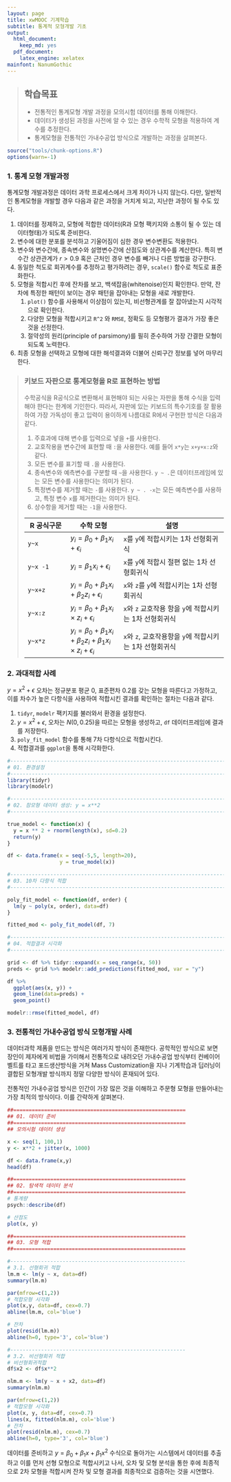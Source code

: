 ```yaml
---
layout: page
title: xwMOOC 기계학습
subtitle: 통계적 모형개발 기초
output:
  html_document: 
    keep_md: yes
  pdf_document:
    latex_engine: xelatex
mainfont: NanumGothic
---
```

 
> ## 학습목표 {.objectives}
>
> * 전통적인 통계모형 개발 과정을 모의시험 데이터를 통해 이해한다.
> * 데이터가 생성된 과정을 사전에 알 수 있는 경우 수학적 모형을 적용하여 계수를 추정한다.
> * 통계모형을 전통적인 가내수공업 방식으로 개발하는 과정을 살펴본다.

```r
source("tools/chunk-options.R")
options(warn=-1)
```


### 1. 통계 모형 개발과정

통계모형 개발과정은 데이터 과학 프로세스에서 크게 차이가 나지 않는다. 
다만, 일반적인 통계모형을 개발할 경우 다음과 같은 과정을 거치게 되고, 지난한 과정이 될 수도 있다.

1. 데이터를 정제하고, 모형에 적합한 데이터(R과 모형 팩키지와 소통이 될 수 있는 데이터형태)가 되도록 준비한다.
1. 변수에 대한 분포를 분석하고 기울어짐이 심한 경우 변수변환도 적용한다.
1. 변수와 변수간에, 종속변수와 설명변수간에 산점도와 상관계수를 계산한다. 특히 변수간 상관관계가 $r > 0.9$ 혹은 근처인 경우 변수를 빼거나 다른 방법을 강구한다.
1. 동일한 척도로 회귀계수를 추정하고 평가하려는 경우, `scale()` 함수로 척도로 표준화한다.
1. 모형을 적합시킨 후에 잔차를 보고, 백색잡음(whitenoise)인지 확인한다. 만약, 잔차에 특정한 패턴이 보이는 경우 패턴을 잡아내는 모형을 새로 개발한다.
    1. `plot()` 함수를 사용해서 이상점이 있는지, 비선형관계를 잘 잡아냈는지 시각적으로 확인한다.
    1. 다양한 모형을 적합시키고 `R^2` 와 `RMSE`, 정확도 등 모형평가 결과가 가장 좋은 것을 선정한다.
    1. 절약성의 원리(principle of parsimony)를 필히 준수하여 가장 간결한 모형이 되도록 노력한다.
1. 최종 모형을 선택하고 모형에 대한 해석결과와 더불어 신뢰구간 정보를 넣어 마무리한다.    

> ### 키보드 자판으로 통계모형을 R로 표현하는 방법 {.callout}
> 
> 수학공식을 R공식으로 변환해서 표현해야 되는 사유는 자판을 통해 수식을 입력해야 한다는 한계에 기인한다.
> 따라서, 자판에 있는 키보드의 특수기호를 잘 활용하여 가장 가독성이 좋고 입력이 용이하게 나름대로 R에서 
> 구현한 방식은 다음과 같다.
> 
> 1. 주효과에 대해 변수를 입력으로 넣을 `+`를 사용한다.
> 1. 교호작용을 변수간에 표현할 때 `:`을 사용한다. 예를 들어 `x*y`는 `x+y+x:z`와 같다.
> 1. 모든 변수를 표기할 때 `.`을 사용한다. 
> 1. 종속변수와 예측변수를 구분할 때 `~`을 사용한다. `y ~ .`은 데이터프레임에 있는 모든 변수를 사용한다는 의미가 된다.
> 1. 특정변수를 제거할 때는 `-`를 사용한다. `y ~ . -x`는 모든 예측변수를 사용하고, 특정 변수 `x`를 제거한다는 의미가 된다.
> 1. 상수항을 제거할 때는 `-1`을 사용한다.
> 
> 
> | R 공식구문 | 수학 모형 | 설명 |
> |------------|---------------|-----------------------------|
> |`y~x`       | $y_i = \beta_0 + \beta_1 x_i + \epsilon_i$ | `x`를 `y`에 적합시키는 1차 선형회귀식 |
> |`y~x -1`       | $y_i = \beta_1 x_i + \epsilon_i$ | `x`를 `y`에 적합시 절편 없는 1차 선형회귀식 |
> |`y~x+z`       | $y_i = \beta_0 + \beta_1 x_i + \beta_2 z_i +\epsilon_i$ | `x`와 `z`를 `y`에 적합시키는 1차 선형회귀식 |
> |`y~x:z`       | $y_i = \beta_0 + \beta_1 x_i \times z_i +\epsilon_i$ | `x`와 `z` 교호작용 항을 `y`에 적합시키는 1차 선형회귀식 |
> |`y~x*z`       | $y_i = \beta_0 + \beta_1 x_i + \beta_2 z_i + \beta_1 x_i \times z_i +\epsilon_i$ | `x`와 `z`, 교호작용항을 `y`에 적합시키는 1차 선형회귀식 |

### 2. 과대적합 사례

$y=x^2 + \epsilon$ 오차는 정규분포 평균 0, 표준편차 0.2를 갖는 모형을 따른다고 가정하고, 
이를 차수가 높은 다항식을 사용하여 적합시킨 결과를 확인하는 절차는 다음과 같다.

1. `tidyr`, `modelr` 팩키지를 불러와서 환경을 설정한다.
1. $y=x^2 + \epsilon$, 오차는 $N(0, 0.25)$을 따르는 모형을 생성하고, `df` 데이터프레임에 결과를 저장한다.
1. `poly_fit_model` 함수를 통해 7차 다항식으로 적합시킨다.
1. 적합결과를 `ggplot`을 통해 시각화한다.


``` r
#--------------------------------------------------------------------------------
# 01. 환경설정
#--------------------------------------------------------------------------------
library(tidyr)
library(modelr)

#--------------------------------------------------------------------------------
# 02. 참모형 데이터 생성: y = x**2
#--------------------------------------------------------------------------------

true_model <- function(x) {
  y = x ** 2 + rnorm(length(x), sd=0.2)
  return(y)
}

df <- data.frame(x = seq(-5,5, length=20), 
                 y = true_model(x))

#--------------------------------------------------------------------------------
# 03. 10차 다항식 적합
#--------------------------------------------------------------------------------

poly_fit_model <- function(df, order) {
  lm(y ~ poly(x, order), data=df)
}

fitted_mod <- poly_fit_model(df, 7)

#--------------------------------------------------------------------------------
# 04. 적합결과 시각화
#--------------------------------------------------------------------------------

grid <- df %>% tidyr::expand(x = seq_range(x, 50))
preds <- grid %>% modelr::add_predictions(fitted_mod, var = "y")

df %>% 
  ggplot(aes(x, y)) +
  geom_line(data=preds) +
  geom_point()

modelr::rmse(fitted_model, df)
```

### 3. 전통적인 가내수공업 방식 모형개발 사례

데이터과학 제품을 만드는 방식은 여러가지 방식이 존재한다. 공학적인 방식으로 보면
장인이 제자에게 비법을 가미해서 전통적으로 내려오던 가내수공업 방식부터 컨베이어 벨트를 타고 포드생산방식을 거쳐
Mass Customization을 지나 기계학습과 딥러닝이 결합된 모형개발 방식까지 정말 다양한 방식이 혼재되어 있다.

전통적인 가내수공업 방식은 인간이 가장 많은 것을 이해하고 주문형 모형을 만들어내는 가장 최적의 방식이다.
이를 간략하게 살펴본다.

```r
##========================================================
## 01. 데이터 준비
##========================================================
## 모의시험 데이터 생성

x <- seq(1, 100,1)
y <- x**2 + jitter(x, 1000)

df <- data.frame(x,y)
head(df)

##========================================================
## 02. 탐색적 데이터 분석
##========================================================
# 통계량
psych::describe(df)

# 산점도
plot(x, y)

##========================================================
## 03. 모형 적합
##========================================================

#---------------------------------------------------------
# 3.1. 선형회귀 적합
lm.m <- lm(y ~ x, data=df)
summary(lm.m)

par(mfrow=c(1,2))
# 적합모형 시각화
plot(x,y, data=df, cex=0.7)
abline(lm.m, col='blue')

# 잔차 
plot(resid(lm.m))
abline(h=0, type='3', col='blue')

#---------------------------------------------------------
# 3.2. 비선형회귀 적합
# 비선형회귀적합
df$x2 <- df$x**2

nlm.m <- lm(y ~ x + x2, data=df)
summary(nlm.m)

par(mfrow=c(1,2))
# 적합모형 시각화
plot(x, y, data=df, cex=0.7)
lines(x, fitted(nlm.m), col='blue')
# 잔차 
plot(resid(nlm.m), cex=0.7)
abline(h=0, type='3', col='blue')
```

데이터를 준비하고 $y = \beta_0 + \beta_1 x + \beta_1 x^2$ 수식으로 돌아가는 시스템에서 데이터를 추출하고 이를 먼저 선형 모형으로 적합시키고 나서, 오차 및 모형 분석을 통한 후에 최종적으로 2차 모형을 적합시켜 잔차 및 모형 결과를 최종적으로 검증하는 것을 시연했다.
